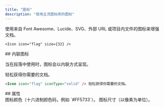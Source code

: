 ```yaml
---
title: "图标"
description: "使用主流图标库的图标"
---
```



使用来自 Font Awesome、Lucide、SVG、外部 URL 或项目内文件的图标来增强文档。

<Icon icon="flag" size={32} />

```mdx Icon example
<Icon icon="flag" size={32} />
```

<div id="inline-icons">
  ## 内联图标
</div>

当在段落中使用时，图标会以内联方式呈现。

<Icon icon="flag" iconType="solid" /> 轻松获得你需要的文档。

```markdown Inline icon example
<Icon icon="flag" iconType="solid" /> 轻松获得你需要的文档。
```

<div id="properties">
  ## 属性
</div>

<IconsRequired />

<ResponseField name="color" type="string">
  图标颜色（十六进制颜色码，例如 `#FF5733`）。
</ResponseField>

<ResponseField name="size" type="number">
  图标尺寸（以像素为单位）。
</ResponseField>